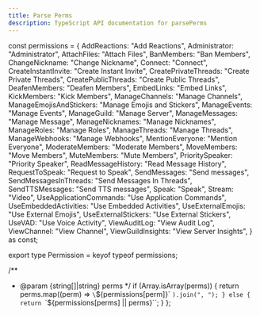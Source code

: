 ---
title: Parse Perms
description: TypeScript API documentation for parsePerms
---

const permissions = {
AddReactions: "Add Reactions",
Administrator: "Administrator",
AttachFiles: "Attach Files",
BanMembers: "Ban Members",
ChangeNickname: "Change Nickname",
Connect: "Connect",
CreateInstantInvite: "Create Instant Invite",
CreatePrivateThreads: "Create Private Threads",
CreatePublicThreads: "Create Public Threads",
DeafenMembers: "Deafen Members",
EmbedLinks: "Embed Links",
KickMembers: "Kick Members",
ManageChannels: "Manage Channels",
ManageEmojisAndStickers: "Manage Emojis and Stickers",
ManageEvents: "Manage Events",
ManageGuild: "Manage Server",
ManageMessages: "Manage Message",
ManageNicknames: "Manage Nicknames",
ManageRoles: "Manage Roles",
ManageThreads: "Manage Threads",
ManageWebhooks: "Manage Webhooks",
MentionEveryone: "Mention Everyone",
ModerateMembers: "Moderate Members",
MoveMembers: "Move Members",
MuteMembers: "Mute Members",
PrioritySpeaker: "Priority Speaker",
ReadMessageHistory: "Read Message History",
RequestToSpeak: "Request to Speak",
SendMessages: "Send messages",
SendMessagesInThreads: "Send Messages In Threads",
SendTTSMessages: "Send TTS messages",
Speak: "Speak",
Stream: "Video",
UseApplicationCommands: "Use Application Commands",
UseEmbeddedActivities: "Use Embedded Activities",
UseExternalEmojis: "Use External Emojis",
UseExternalStickers: "Use External Stickers",
UseVAD: "Use Voice Activity",
ViewAuditLog: "View Audit Log",
ViewChannel: "View Channel",
ViewGuildInsights: "View Server Insights",
} as const;

export type Permission = keyof typeof permissions;

/\*\*

- @param {string[]|string} perms
  \*/
  if (Array.isArray(perms)) {
  return perms.map((perm) => `\`${permissions[perm]}\` `).join(", ");
  } else {
    return `\`${permissions[perms] || perms}\``;
  }
  };
